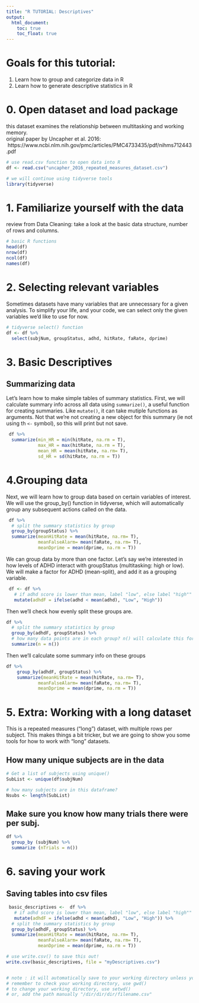 ```yaml
---
title: "R TUTORIAL: Descriptives"
output: 
  html_document: 
    toc: true
    toc_float: true
---
```


# Goals for this tutorial:
1. Learn how to group and categorize data in R 
2. Learn how to generate descriptive statistics in R 



# 0. Open dataset and load package
this dataset examines the relationship between multitasking and working memory. \
original paper by Uncapher et al. 2016: \ https://www.ncbi.nlm.nih.gov/pmc/articles/PMC4733435/pdf/nihms712443.pdf

```r
# use read.csv function to open data into R 
df <- read.csv("uncapher_2016_repeated_measures_dataset.csv")

# we will continue using tidyverse tools
library(tidyverse)
```

# 1. Familiarize yourself with the data 
review from Data Cleaning: take a look at the basic data structure, number of rows and columns.
```r
# basic R functions
head(df)
nrow(df)
ncol(df)
names(df)
```


# 2. Selecting relevant variables 
Sometimes datasets have many variables that are unnecessary for a given analysis. To simplify your life, and your code, we can select only the given variables we'd like to use for now. 
```r
# tidyverse select() function 
df <- df %>% 
  select(subjNum, groupStatus, adhd, hitRate, faRate, dprime)

```

# 3. Basic Descriptives

## Summarizing data
Let's learn how to make simple tables of summary statistics.
First, we will calculate summary info across all data using `summarize()`, a useful function for creating summaries. Like `mutate()`, it can take mutiple functions as arguments. Not that we're not creating a new object for this summary (ie not using th `<-` symbol), so this will print but not save.

```r

 df %>% 
  summarize(min_HR = min(hitRate, na.rm = T),
            max_HR = max(hitRate, na.rm = T), 
            mean_HR = mean(hitRate, na.rm= T), 
            sd_HR = sd(hitRate, na.rm = T))

```

# 4.Grouping data
Next, we will learn how to group data based on certain variables of interest.
We will use the group_by() function in tidyverse, which will automatically group any subsequent actions called on the data. 

```r
 df %>% 
  # split the summary statistics by group 
  group_by(groupStatus) %>%
  summarize(meanHitRate = mean(hitRate, na.rm= T), 
            meanFalseAlarm= mean(faRate, na.rm= T),
            meanDprime = mean(dprime, na.rm = T))

```

We can group data by more than one factor. Let's say we're interested in how levels of ADHD interact with groupStatus (multitasking: high or low). We will make a factor for ADHD (mean-split), and add it as a grouping variable. 
```r
 df <- df %>% 
   # if adhd score is lower than mean, label "low", else label "high""
   mutate(adhdF = ifelse(adhd < mean(adhd), "Low", "High")) 
```

Then we'll check how evenly split these groups are. 
```r
df %>%
  # split the summary statistics by group 
  group_by(adhdF, groupStatus) %>%
  # how many data points are in each group? n() will calculate this for us.
  summarize(n = n())
```

Then we'll calculate some summary info on these groups
```r
df %>%
    group_by(adhdF, groupStatus) %>%
    summarize(meanHitRate = mean(hitRate, na.rm= T), 
            meanFalseAlarm= mean(faRate, na.rm= T),
            meanDprime = mean(dprime, na.rm = T))


```

# 5. Extra: Working with a long dataset 
This is a repeated measures ("long") dataset, with multiple rows per subject. This makes things a bit tricker, but we are going to show you some tools for how to work with "long" datasets.

## How many unique subjects are in the data 
```r
# Get a list of subjects using unique()
SubList <- unique(df$subjNum)

# how many subjects are in this dataframe?
Nsubs <- length(SubList)

```

## Make sure you know how many trials there were per subj.
```r
df %>%
  group_by (subjNum) %>%
  summarize (nTrials = n())

```

# 6. saving your work

## Saving tables into csv files 
```r
 basic_descriptives <-  df %>% 
   # if adhd score is lower than mean, label "low", else label "high""
   mutate(adhdF = ifelse(adhd < mean(adhd), "Low", "High")) %>%
  # split the summary statistics by group 
  group_by(adhdF, groupStatus) %>%
  summarize(meanHitRate = mean(hitRate, na.rm= T), 
            meanFalseAlarm= mean(faRate, na.rm= T),
            meanDprime = mean(dprime, na.rm = T))

# use write.csv() to save this out!
write.csv(basic_descriptives, file = "myDescriptives.csv")


# note : it will automatically save to your working directory unless you specify otherise 
# remember to check your working directory, use gwd() 
# to change your working directory, use setwd() 
# or, add the path manually "/dir/dir/dir/filename.csv"
```

